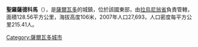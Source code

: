 '''聖羅薩德科馬'''（{{lang-es|Santa Rosa de Lima}}），是[[薩爾瓦多|薩爾瓦多]]的城鎮，位於該國東部，由[[拉烏尼翁省_(薩爾瓦多)|拉烏尼翁省]]負責管轄，面積128.56平方公里，海拔高度106米，2007年人口27,693，人口密度每平方公里215.41人。

{{Coord|13|37|N|87|54|W|display=title}}

{{ElSalvador-geo-stub}}
[[Category:薩爾瓦多城市|Category:薩爾瓦多城市]]